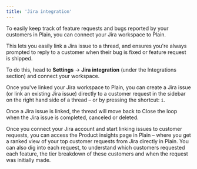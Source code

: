 ```yaml
---
title: 'Jira integration'
---
```


To easily keep track of feature requests and bugs reported by your customers in Plain, you can connect your Jira workspace to Plain.

This lets you easily link a Jira issue to a thread, and ensures you're always prompted to reply to a customer when their bug is fixed or feature request is shipped. 

To do this, head to **Settings** → **Jira integration** (under the Integrations section) and connect your workspace.

Once you've linked your Jira workspace to Plain, you can create a Jira issue (or link an existing Jira issue) directly to a customer request in the sidebar on the right hand side of a thread – or by pressing the shortcut: `i`. 

Once a Jira issue is linked, the thread will move back to Close the loop when the Jira issue is completed, canceled or deleted.

Once you connect your Jira account and start linking issues to customer requests, you can access the Product insights page in Plain – where you get a ranked view of your top customer requests from Jira directly in Plain. You can also dig into each request, to understand which customers requested each feature, the tier breakdown of these customers and when the request was initially made.